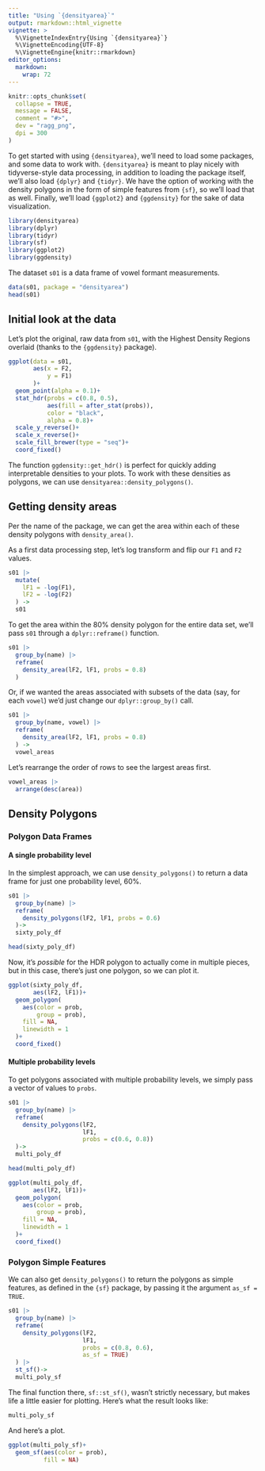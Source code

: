 ```yaml
---
title: "Using `{densityarea}`"
output: rmarkdown::html_vignette
vignette: >
  %\VignetteIndexEntry{Using `{densityarea}`}
  %\VignetteEncoding{UTF-8}
  %\VignetteEngine{knitr::rmarkdown}
editor_options: 
  markdown: 
    wrap: 72
---
```


```r
knitr::opts_chunk$set(
  collapse = TRUE,
  message = FALSE,
  comment = "#>",
  dev = "ragg_png",
  dpi = 300
)
```

To get started with using `{densityarea}`, we'll need to load some
packages, and some data to work with. `{densityarea}` is meant to play
nicely with tidyverse-style data processing, in addition to loading the
package itself, we'll also load `{dplyr}` and `{tidyr}`. We have the
option of working with the density polygons in the form of simple
features from `{sf}`, so we'll load that as well. Finally, we'll load
`{ggplot2}` and `{ggdensity}` for the sake of data visualization.

```r
library(densityarea)
library(dplyr)
library(tidyr)
library(sf)
library(ggplot2)
library(ggdensity)
```

The dataset `s01` is a data frame of vowel formant measurements.

```r
data(s01, package = "densityarea")
head(s01)
```

## Initial look at the data

Let's plot the original, raw data from `s01`, with the Highest Density
Regions overlaid (thanks to the `{ggdensity}` package).

```r
ggplot(data = s01,
       aes(x = F2,
           y = F1)
       )+
  geom_point(alpha = 0.1)+
  stat_hdr(probs = c(0.8, 0.5),
           aes(fill = after_stat(probs)),
           color = "black",
           alpha = 0.8)+
  scale_y_reverse()+
  scale_x_reverse()+
  scale_fill_brewer(type = "seq")+
  coord_fixed()
```

The function `ggdensity::get_hdr()` is perfect for quickly adding
interpretable densities to your plots. To work with these densities as
polygons, we can use `densityarea::density_polygons()`.

## Getting density areas

Per the name of the package, we can get the area within each of these
density polygons with `density_area()`.

As a first data processing step, let's log transform and flip our `F1`
and `F2` values.

```r
s01 |> 
  mutate(
    lF1 = -log(F1),
    lF2 = -log(F2)
  ) -> 
  s01
```

To get the area within the 80% density polygon for the entire data set,
we'll pass `s01` through a `dplyr::reframe()` function.

```r
s01 |> 
  group_by(name) |> 
  reframe(
    density_area(lF2, lF1, probs = 0.8)
  ) 
```

Or, if we wanted the areas associated with subsets of the data (say, for
each `vowel`) we'd just change our `dplyr::group_by()` call.

```r
s01 |> 
  group_by(name, vowel) |> 
  reframe(
    density_area(lF2, lF1, probs = 0.8)
  ) ->
  vowel_areas
```

Let's rearrange the order of rows to see the largest areas first.

```r
vowel_areas |> 
  arrange(desc(area))
```

## Density Polygons

### Polygon Data Frames

#### A single probability level

In the simplest approach, we can use `density_polygons()` to return a
data frame for just one probability level, 60%.

```r
s01 |> 
  group_by(name) |> 
  reframe(
    density_polygons(lF2, lF1, probs = 0.6)
  )->
  sixty_poly_df

head(sixty_poly_df)
```

Now, it's *possible* for the HDR polygon to actually come in multiple
pieces, but in this case, there's just one polygon, so we can plot it.

```r
ggplot(sixty_poly_df,
       aes(lF2, lF1))+
  geom_polygon(
    aes(color = prob,
        group = prob),
    fill = NA,
    linewidth = 1
  )+
  coord_fixed()
```

#### Multiple probability levels

To get polygons associated with multiple probability levels, we simply
pass a vector of values to `probs`.

```r
s01 |> 
  group_by(name) |> 
  reframe(
    density_polygons(lF2, 
                     lF1, 
                     probs = c(0.6, 0.8))
  )->
  multi_poly_df

head(multi_poly_df)
```

```r
ggplot(multi_poly_df,
       aes(lF2, lF1))+
  geom_polygon(
    aes(color = prob,
        group = prob),
    fill = NA,
    linewidth = 1
  )+
  coord_fixed()
```

### Polygon Simple Features

We can also get `density_polygons()` to return the polygons as simple
features, as defined in the `{sf}` package, by passing it the argument
`as_sf = TRUE`.

```r
s01 |> 
  group_by(name) |> 
  reframe(
    density_polygons(lF2,
                     lF1,
                     probs = c(0.8, 0.6),
                     as_sf = TRUE)
  ) |> 
  st_sf()->
  multi_poly_sf
```

The final function there, `sf::st_sf()`, wasn't strictly necessary, but
makes life a little easier for plotting. Here's what the result looks
like:

```r
multi_poly_sf
```

And here's a plot.

```r
ggplot(multi_poly_sf)+
  geom_sf(aes(color = prob),
          fill = NA)
```
